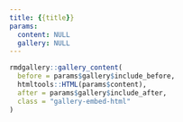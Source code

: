 ```yaml
---
title: {{title}}
params:
  content: NULL
  gallery: NULL
---
```


```r
rmdgallery::gallery_content(
  before = params$gallery$include_before,
  htmltools::HTML(params$content),
  after = params$gallery$include_after,
  class = "gallery-embed-html"
)
```
